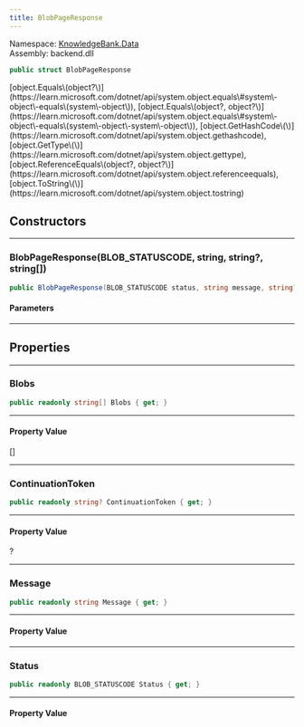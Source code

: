 ```yaml
---
title: BlobPageResponse
---
```



Namespace: <a href='../Data'>KnowledgeBank.Data</a>  
Assembly: backend.dll  

```csharp
public struct BlobPageResponse
```



<CollapsibleInherited title='Show Inherited Members (6)'>
[object.Equals\(object?\)](https://learn.microsoft.com/dotnet/api/system.object.equals\#system\-object\-equals\(system\-object\)), 
[object.Equals\(object?, object?\)](https://learn.microsoft.com/dotnet/api/system.object.equals\#system\-object\-equals\(system\-object\-system\-object\)), 
[object.GetHashCode\(\)](https://learn.microsoft.com/dotnet/api/system.object.gethashcode), 
[object.GetType\(\)](https://learn.microsoft.com/dotnet/api/system.object.gettype), 
[object.ReferenceEquals\(object?, object?\)](https://learn.microsoft.com/dotnet/api/system.object.referenceequals), 
[object.ToString\(\)](https://learn.microsoft.com/dotnet/api/system.object.tostring)
</CollapsibleInherited>

## Constructors

---
###  BlobPageResponse\(BLOB\_STATUSCODE, string, string?, string\[\]\)

```csharp
public BlobPageResponse(BLOB_STATUSCODE status, string message, string? continuationToken, string[] blobs)
```

<h4 className='mb-0 ml-1'>Parameters</h4>
<TypeTable types={[{"name":"status","type":"BLOB_STATUSCODE","links":["BLOB_STATUSCODE"],"description":""},{"name":"message","type":"string","links":["https://learn.microsoft.com/dotnet/api/system.string"],"description":""},{"name":"continuationToken","type":"string","links":["https://learn.microsoft.com/dotnet/api/system.string"],"description":""},{"name":"blobs","type":"string","links":["https://learn.microsoft.com/dotnet/api/system.string"],"description":""}]} />

---
## Properties

---
###  Blobs

```csharp
public readonly string[] Blobs { get; }
```

---
#### Property Value

 <a href='https://learn.microsoft.com/dotnet/api/system.string' target='_blank' className="no-underline text-inherit hover:text-inherit inline"><CSharpType type='string' /></a>\[\]

---
###  ContinuationToken

```csharp
public readonly string? ContinuationToken { get; }
```

---
#### Property Value

 <a href='https://learn.microsoft.com/dotnet/api/system.string' target='_blank' className="no-underline text-inherit hover:text-inherit inline"><CSharpType type='string' /></a>?

---
###  Message

```csharp
public readonly string Message { get; }
```

---
#### Property Value

 <a href='https://learn.microsoft.com/dotnet/api/system.string' target='_blank' className="no-underline text-inherit hover:text-inherit inline"><CSharpType type='string' /></a>

---
###  Status

```csharp
public readonly BLOB_STATUSCODE Status { get; }
```

---
#### Property Value

 <a href='BLOB_STATUSCODE' target='_self' className="no-underline text-inherit hover:text-inherit inline"><CSharpType type='BLOB_STATUSCODE' /></a>

